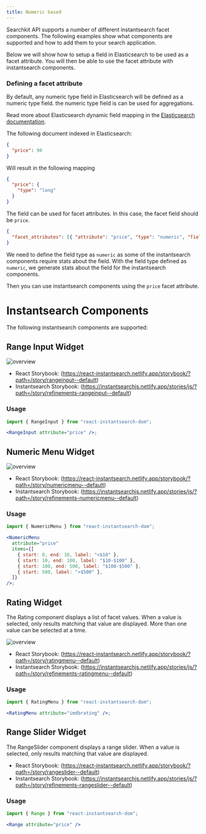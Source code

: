 ```yaml
---
title: Numeric based
---
```


Searchkit API supports a number of different instantsearch facet components. The following examples show what components are supported and how to add them to your search application.

Below we will show how to setup a field in Elasticsearch to be used as a facet attribute. You will then be able to use the facet attribute with instantsearch components.

### Defining a facet attribute

By default, any numeric type field in Elasticsearch will be defined as a numeric type field. the numeric type field is can be used for aggregations.

Read more about Elasticsearch dynamic field mapping in the [Elasticsearch documentation](https://www.elastic.co/guide/en/elasticsearch/reference/master/dynamic-field-mapping.html).

The following document indexed in Elasticsearch:

```json
{
  "price": 90
}
```

Will result in the following mapping

```json
{
  "price": {
    "type": "long"
  }
}
```

The field can be used for facet attributes. In this case, the facet field should be `price`.

```json
{
  "facet_attributes": [{ "attribute": "price", "type": "numeric", "field": "price" }]
}
```

We need to define the field type as `numeric` as some of the instantsearch components require stats about the field. With the field type defined as `numeric`, we generate stats about the field for the instantsearch components.

Then you can use instantsearch components using the `price` facet attribute.

# Instantsearch Components

The following instantsearch components are supported:

## Range Input Widget

![overview](../../../../public/docs/numerical_range_input.png)

* React Storybook: (https://react-instantsearch.netlify.app/storybook/?path=/story/rangeinput--default)
* Instantsearch Storybook: (https://instantsearchjs.netlify.app/stories/js/?path=/story/refinements-rangeinput--default)

### Usage

```jsx filename="pages/search.tsx"
import { RangeInput } from "react-instantsearch-dom";

<RangeInput attribute="price" />;

```

## Numeric Menu Widget

![overview](../../../../public/docs/NumericalMenu.png)

* React Storybook: (https://react-instantsearch.netlify.app/storybook/?path=/story/numericmenu--default)
* Instantsearch Storybook: (https://instantsearchjs.netlify.app/stories/js/?path=/story/refinements-numericmenu--default)

### Usage

```jsx filename="pages/search.tsx"
import { NumericMenu } from "react-instantsearch-dom";

<NumericMenu
  attribute="price"
  items={[
    { start: 0, end: 10, label: "<$10" },
    { start: 10, end: 100, label: "$10-$100" },
    { start: 100, end: 500, label: "$100-$500" },
    { start: 500, label: ">$500" },
  ]}
/>;
```

## Rating Widget

The Rating component displays a list of facet values. When a value is selected, only results matching that value are displayed. More than one value can be selected at a time.

![overview](../../../../public/docs/rating.png)

* React Storybook: (https://react-instantsearch.netlify.app/storybook/?path=/story/ratingmenu--default)
* Instantsearch Storybook: (https://instantsearchjs.netlify.app/stories/js/?path=/story/refinements-ratingmenu--default)

### Usage

```jsx filename="pages/search.tsx"
import { RatingMenu } from "react-instantsearch-dom";

<RatingMenu attribute="imdbrating" />;
```

## Range Slider Widget

The RangeSlider component displays a range slider. When a value is selected, only results matching that value are displayed.

* React Storybook: (https://react-instantsearch.netlify.app/storybook/?path=/story/rangeslider--default)
* Instantsearch Storybook: (https://instantsearchjs.netlify.app/stories/js/?path=/story/refinements-rangeslider--default)

### Usage

```jsx filename="pages/search.tsx"
import { Range } from "react-instantsearch-dom";

<Range attribute="price" />
```